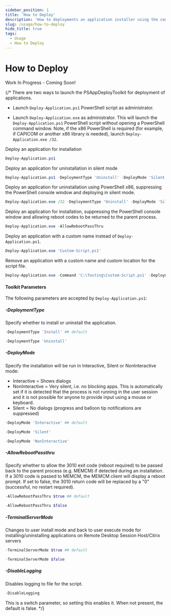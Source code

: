 ```yaml
---
sidebar_position: 1
title: 'How to Deploy'
description: 'How to deployments an application installer using the command line / SCCM.'
slug: /usage/how-to-deploy
hide_title: true
tags:
  - Usage
  - How to Deploy
---
```


# How to Deploy

Work In Progress - Coming Soon!

{/*
There are two ways to launch the PSAppDeployToolkit for deployment of applications.

- Launch `Deploy-Application.ps1` PowerShell script as administrator.

- Launch `Deploy-Application.exe` as administrator. This will launch the `Deploy-Application.ps1` PowerShell script without opening a PowerShell command window. Note, if the x86 PowerShell is required (for example, if CAPICOM or another x86 library is needed), launch `Deploy-Application.exe /32`.

Deploy an application for installation

```powershell
Deploy-Application.ps1
```

Deploy an application for uninstallation in silent mode

```powershell
Deploy-Application.ps1 -DeploymentType 'Uninstall' -DeployMode 'Silent'
```

Deploy an application for uninstallation using PowerShell x86, suppressing the PowerShell console window and deploying in silent mode.

```powershell
Deploy-Application.exe /32 -DeploymentType 'Uninstall' -DeployMode 'Silent'
```

Deploy an application for installation, suppressing the PowerShell console window and allowing reboot codes to be returned to the parent process.

```powershell
Deploy-Application.exe -AllowRebootPassThru
```

Deploy an application with a custom name instead of `Deploy-Application.ps1`.

```powershell
Deploy-Application.exe 'Custom-Script.ps1'
```

Remove an application with a custom name and custom location for the script file.

```powershell
Deploy-Application.exe -Command 'C:\Testing\Custom-Script.ps1' -DeploymentType 'Uninstall'
```

#### Toolkit Parameters

The following parameters are accepted by `Deploy-Application.ps1`:

##### -DeploymentType

Specify whether to install or uninstall the application.

```powershell
-DeploymentType 'Install' ## default
```

```powershell
-DeploymentType 'Uninstall'
```

##### -DeployMode

Specify the installation will be run in Interactive, Silent or NonInteractive mode:

- Interactive = Shows dialogs
- NonInteractive = Very silent, i.e. no blocking apps. This is automatically set if it is detected that the process is not running in the user session and it is not possible for anyone to provide input using a mouse or keyboard.
- Silent = No dialogs (progress and balloon tip notifications are suppressed)

```powershell
-DeployMode 'Interactive' ## default
```

```powershell
-DeployMode 'Silent'
```

```powershell
-DeployMode 'NonInteractive'
```

##### -AllowRebootPassthru

Specify whether to allow the 3010 exit code (reboot required) to be passed back to the parent process (e.g. MEMCM) if detected during an installation. If a 3010 code is passed to MEMCM, the MEMCM client will display a reboot prompt. If set to false, the 3010 return code will be replaced by a "0" (successful, no restart required).

```powershell
-AllowRebootPassThru $true ## default
```

```powershell
-AllowRebootPassThru $false
```

##### -TerminalServerMode

Changes to user install mode and back to user execute mode for installing/uninstalling applications on Remote Desktop Session Host/Citrix servers

```powershell
-TerminalServerMode $true ## default
```

```powershell
-TerminalServerMode $false
```

##### -DisableLogging

Disables logging to file for the script.

```powershell
-DisableLogging
```

This is a switch parameter, so setting this enables it. When not present, the default is false. */}
